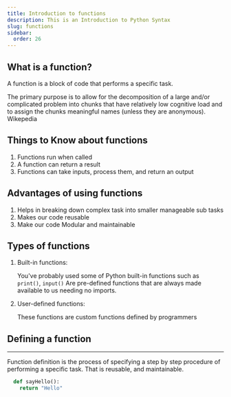 ```yaml
---
title: Introduction to functions
description: This is an Introduction to Python Syntax
slug: functions
sidebar:
  order: 26
---
```



## What is a function?

A function is a block of code that performs a specific task.

<Aside title="note" type="note">
  The primary purpose is to allow for the decomposition of a large and/or
  complicated problem into chunks that have relatively low cognitive load and to
  assign the chunks meaningful names (unless they are anonymous). Wikepedia
</Aside>

## Things to Know about functions

1. Functions run when called
2. A function can return a result
3. Functions can take inputs, process them, and return an output

## Advantages of using functions

1. Helps in breaking down complex task into smaller manageable sub tasks
2. Makes our code reusable
3. Make our code Modular and maintainable

## Types of functions

1. Built-in functions:

   You've probably used some of Python built-in functions such as `print()`, `input()`
   Are pre-defined functions that are always made available to us needing no imports.

2. User-defined functions:

   These functions are custom functions defined by programmers

## Defining a function

---

Function definition is the process of specifying a step by step procedure of performing a specific task.
That is reusable, and maintainable.

```py
  def sayHello():
    return "Hello"
```
